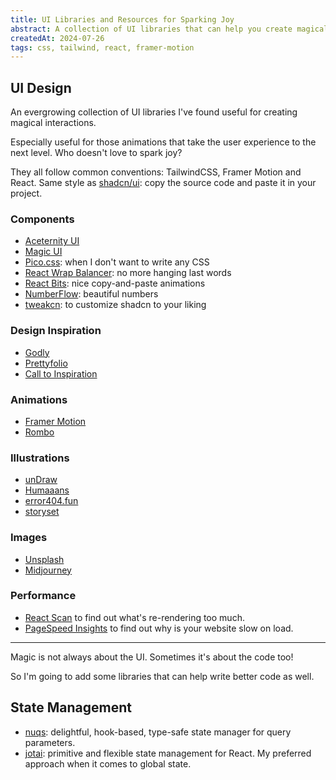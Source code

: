 ```yaml
---
title: UI Libraries and Resources for Sparking Joy
abstract: A collection of UI libraries that can help you create magical interactions.
createdAt: 2024-07-26
tags: css, tailwind, react, framer-motion
---
```


## UI Design

An evergrowing collection of UI libraries I've found useful for creating magical interactions.

Especially useful for those animations that take the user experience to the next level. Who doesn't love to spark joy?

They all follow common conventions: TailwindCSS, Framer Motion and React. Same style as [shadcn/ui](https://ui.shadcn.com/): copy the source code and paste it in your project.

### Components

- [Aceternity UI](https://ui.aceternity.com/components)
- [Magic UI](https://magicui.design/docs/components/marquee)
- [Pico.css](https://picocss.com/): when I don't want to write any CSS
- [React Wrap Balancer](https://www.react-wrap-balancer.com/): no more hanging last words
- [React Bits](https://www.reactbits.dev/text-animations/split-text): nice copy-and-paste animations
- [NumberFlow](https://number-flow.barvian.me/): beautiful numbers
- [tweakcn](https://tweakcn.com/): to customize shadcn to your liking

### Design Inspiration

- [Godly](https://godly.website/)
- [Prettyfolio](https://www.prettyfolio.com/)
- [Call to Inspiration](https://calltoinspiration.com/)

### Animations

- [Framer Motion](https://www.framer.com/motion/)
- [Rombo](https://rombo.co/tailwind/)

### Illustrations

- [unDraw](https://undraw.co/illustrations)
- [Humaaans](https://humaaans.com/)
- [error404.fun](https://error404.fun/)
- [storyset](https://storyset.com/)

### Images

- [Unsplash](https://unsplash.com/)
- [Midjourney](https://midjourney.com/)

### Performance

- [React Scan](https://github.com/aidenybai/react-scan) to find out what's re-rendering too much.
- [PageSpeed Insights](https://pagespeed.web.dev/) to find out why is your website slow on load.

---

Magic is not always about the UI. Sometimes it's about the code too!

So I'm going to add some libraries that can help write better code as well.

## State Management

- [nuqs](https://nuqs.47ng.com/): delightful, hook-based, type-safe state manager for query parameters.
- [jotai](https://jotai.org/): primitive and flexible state management for React. My preferred approach when it comes to global state.
